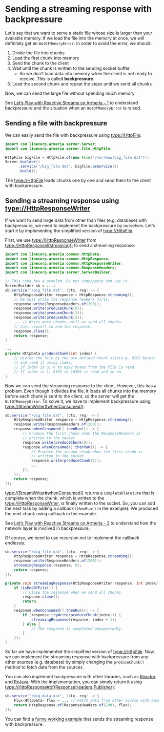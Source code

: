 # Sending a streaming response with backpressure

Let's say that we want to serve a static file whose size is larger than your available memory.
If we load the file into the memory at once, we will definitely get an `OutOfMemoryError`.
In order to avoid the error, we should:
1. Divide the file into chunks
2. Load the first chunk into memory
3. Send the chunk to the client
4. Wait until the chunk is written to the sending socket buffer
   - So we don't load data into memory when the client is not ready to receive. This is called __backpressure__.
5. Load the second chunk and repeat the steps until we send all chunks

Now, we can send the large file without spending much memory.

<Tip>

See [Let’s Play with Reactive Streams on Armeria - 1](https://engineering.linecorp.com/en/blog/reactive-streams-armeria-1/)
to understand backpressure and the situation when an `OutOfMemoryError` is raised.

</Tip>

## Sending a file with backpressure

We can easily send the file with backpressure using <type://HttpFile>:
```java
import com.linecorp.armeria.server.Server;
import com.linecorp.armeria.server.file.HttpFile;

HttpFile bigFile = HttpFile.of(new File("/var/www/big_file.dat"));
Server.builder()
      .service("/big_file.dat", bigFile.asService())
      .build();
```
The <type://HttpFile> loads chunks one by one and send them to the client with backpressure.

## Sending a streaming response using <type://HttpResponseWriter>

If we want to send large data from other than files (e.g. database) with backpressure, we need to implement
the backpressure by ourselves. Let's start it by implementing the simplified version of <type://HttpFile>.

First, we use <type://HttpResponseWriter> from <type://HttpResponse#streaming()> to send a streaming response:
```java
import com.linecorp.armeria.common.HttpData;
import com.linecorp.armeria.common.HttpResponse;
import com.linecorp.armeria.common.HttpResponseWriter;
import com.linecorp.armeria.common.ResponseHeaders;
import com.linecorp.armeria.server.ServerBuilder;

// This code has a problem. Do not copy/paste and use it.
ServerBuilder sb = ...;
sb.service("/big_file.dat", (ctx, req) -> {
    HttpResponseWriter response = HttpResponse.streaming();
    // We must write the response headers first.
    response.write(ResponseHeaders.of(200));
    response.write(produceChunk(0));
    response.write(produceChunk(1));
    response.write(produceChunk(2));
    ... // Write more chunks until we send all chunks.
    // Call close() to end the response.
    response.close();
    return response;
}

...
private HttpData produceChunk(int index) {
    // Divide the file by the pre-defined chunk size(e.g. 8192 bytes)
    // and read it using index.
    // If index is 0, 0 to 8192 bytes from the file is read.
    // If index is 1, 8193 to 16384 is read and so on.
}
```
Now we can send the streaming response to the client. However, this has a problem. Even though it divides
the file, it loads all chunks into the memory before each chunk is sent to the client,
so the server will get the `OutOfMemoryError`. To solve it, we have to implement backpressure using
<type://StreamWriter#whenConsumed()>:
```java
sb.service("/big_file.dat", (ctx, req) -> {
    HttpResponseWriter response = HttpResponse.streaming();
    response.write(ResponseHeaders.of(200));
    response.whenConsumed().thenRun(() -> {
        // Produce the first chunk when the ResponseHeaders is
        // written to the socket.
        response.write(produceChunk(0));
        response.whenConsumed().thenRun(() -> {
            // Produce the second chunk when the first chunk is
            // written to the socket.
            response.write(produceChunk(1));
            ...
        });
    });
    return response;
});
```

<type://StreamWriter#whenConsumed()> returns a `CompletableFuture` that is complete when the chunk,
which is written to the <type://HttpResponseWriter>, is finally written to the socket. So, you can add
the next task by adding a callback (`thenRun()` in the example). We produced the next chunk using callback
in the example.

<Tip>

See [Let’s Play with Reactive Streams on Armeria - 2](https://engineering.linecorp.com/en/blog/reactive-streams-armeria-2/)
to understand how the network layer is involved in backpressure.

</Tip>

Of course, we need to use recursion not to implement the callback endlessly.
```java
sb.service("/big_file.dat", (ctx, req) -> {
    HttpResponseWriter response = HttpResponse.streaming();
    response.write(ResponseHeaders.of(200));
    streamingResponse(response, 0);
    return response;
});

private void streamingResponse(HttpResponseWriter response, int index) {
    if (isEndOfFile()) {
        // Close the response when we send all chunks.
        response.close();
        return;
    }
    response.whenConsumed().thenRun(() -> {
        if (response.tryWrite(produceChunk(index))) {
            streamingResponse(response, index + 1);
        } else {
            // The response is completed unexpectedly.
        }
    });
}
```
So far we have implemented the simplified version of <type://HttpFile>. Now, we can implement the streaming
response with backpressure from any other sources (e.g. database) by simply changing the `produceChunk()`
method to fetch data from the sources.

You can also implement backpressure with other libraries, such as [Reactor](https://projectreactor.io) and
[RxJava](https://github.com/ReactiveX/RxJava). With the implementation, you can simply return it using
<type://HttpResponse#of(ResponseHeaders,Publisher)>:
```java
sb.service("/big_data.dat", (ctx, req) -> {
    Flux<HttpData> flux = ... // Fetch data from other source with backpressure.
    return HttpResponse.of(ResponseHeaders.of(200), flux);
});
```

<Tip>

You can find [a funny working example](https://github.com/line/armeria-examples/blob/master/proxy-server/src/main/java/example/armeria/proxy/AnimationService.java)
that sends the streaming response with backpressure.

</Tip>
